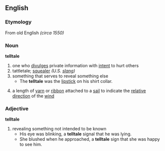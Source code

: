 ==English==
=== Etymology ===
From old English ''(circa 1550)''
=== Noun ===
'''telltale'''
# one who [[divulges]] private information with [[intent]] to hurt others
# tattletale; [[squealer]] ''(U.S. [[slang]])''
# something that serves to reveal something else
#* The '''telltale''' was the [[lipstick]] on his shirt collar.
#{{nautical}} a length of [[yarn]] or [[ribbon]] attached to a [[sail]] to indicate the [[relative]] [[direction]] of the [[wind]]

=== Adjective ===
'''telltale'''
# revealing something not intended to be known
#* His eye was blinking, a '''telltale''' signal that he was lying.
#* She blushed when he approached, a '''telltale''' sign that she was happy to see him.